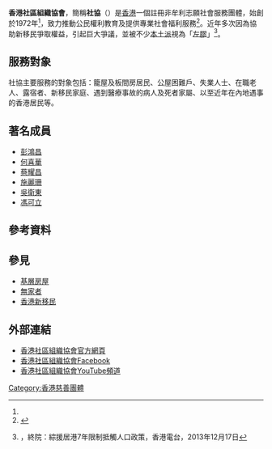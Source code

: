{{contradict|date=2017年9月}}
{{Infobox Non-profit
| Non-profit_name =香港社區組織協會（社協）<br/>Society for Community Organization
| founder =  
| image = 香港社區組織協會標誌.jpg
| Non-profit_type = 香港慈善機構
| founded_date = 1972年<ref name="socoofficial">{{cite web|url=http://www.soco.org.hk/project/project_main_c.htm|title=社區組織協會 -- 工作計劃|website=www.soco.org.hk|access-date=2015-03-21|archive-url=https://web.archive.org/web/20150402120236/http://www.soco.org.hk/project/project_main_c.htm|archive-date=2015-04-02|dead-url=yes}}</ref>
| area_served = {{HK}}
| location= {{HK}}[[九龍|九龍]][[何文田|何文田]][[公主道|公主道]]52號3樓
| focus = 倡導扶貧和發展民權
| Non-profit_slogan = 與弱勢並肩，為公義行動！
| homepage =http://www.soco.org.hk 
}}

'''香港社區組織協會'''，簡稱'''社協'''（{{lang-en|Society for Community Organization}}）是[[香港|香港]]一個註冊非牟利志願社會服務團體，始創於1972年<ref name="socoofficial"/>，致力推動公民權利教育及提供專業社會福利服務<ref>{{Cite web |url=http://www.soco.org.hk/project/project_main_c.htm |title=簡介 - 香港社區組織協會 |access-date=2015-03-21 |archive-url=https://web.archive.org/web/20150402120236/http://www.soco.org.hk/project/project_main_c.htm |archive-date=2015-04-02 |dead-url=yes }}</ref>。近年多次因為協助新移民爭取權益，引起巨大爭議，並被不少[[本土派_(香港)|本土派]]視為「[[左膠|左膠]]」<ref>{{cite web |url=http://m.rthk.hk/news/20131217/971131.htm |title=存档副本 |accessdate=2013-12-19 |deadurl=yes |archiveurl=https://web.archive.org/web/20131219191232/http://m.rthk.hk/news/20131217/971131.htm |archivedate=2013-12-19 }}，終院：綜援居港7年限制抵觸人口政策，香港電台，2013年12月17日</ref>{{Failed verification}}。

==服務對象==
社協主要服務的對象包括：籠屋及板間房居民、公屋困難戶、失業人士、在職老人、露宿者、新移民家庭、遇到醫療事故的病人及死者家屬、以至近年在內地遇事的香港居民等。

==著名成員==
*[[彭鴻昌|彭鴻昌]]
*[[何喜華|何喜華]]
*[[蔡耀昌|蔡耀昌]]
*[[施麗珊|施麗珊]]
*[[吳衛東|吳衛東]]
*[[馮可立|馮可立]]

==參考資料==
{{reflist}}

==參見==
*[[基層房屋|基層房屋]]
*[[無家者|無家者]]
*[[香港新移民|香港新移民]]

==外部連結==
* [http://www.soco.org.hk/ 香港社區組織協會官方網頁] {{Wayback|url=http://www.soco.org.hk/ |date=20200729194446 }}
* [https://www.facebook.com/socohk/ 香港社區組織協會Facebook]
* [https://www.youtube.com/user/socohkg 香港社區組織協會YouTube頻道]

{{香港組織小作品}}

[[Category:香港慈善團體|Category:香港慈善團體]]